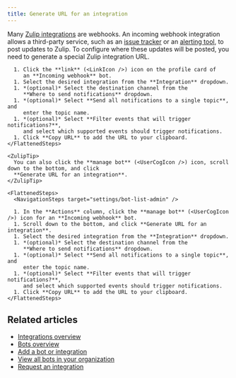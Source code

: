 ```yaml
---
title: Generate URL for an integration
---
```





Many [Zulip integrations](/integrations/) are webhooks. An incoming webhook
integration allows a third-party service, such as an [issue
tracker](/integrations/doc/github) or an [alerting
tool](/integrations/doc/pagerduty), to post updates to Zulip. To configure
where these updates will be posted, you need to generate a special Zulip
integration URL.

<Tabs>
  <TabItem label="Via personal settings">
    <FlattenedSteps>
      <NavigationSteps target="settings/your-bots" />

      1. Click the **link** (<LinkIcon />) icon on the profile card of
         an **Incoming webhook** bot.
      1. Select the desired integration from the **Integration** dropdown.
      1. *(optional)* Select the destination channel from the
         **Where to send notifications** dropdown.
      1. *(optional)* Select **Send all notifications to a single topic**, and
         enter the topic name.
      1. *(optional)* Select **Filter events that will trigger notifications?**,
         and select which supported events should trigger notifications.
      1. Click **Copy URL** to add the URL to your clipboard.
    </FlattenedSteps>

    <ZulipTip>
      You can also click the **manage bot** (<UserCogIcon />) icon, scroll down to the bottom, and click
      **Generate URL for an integration**.
    </ZulipTip>
  </TabItem>

  <TabItem label="Via organization settings">
    <AdminOnly />

    <FlattenedSteps>
      <NavigationSteps target="settings/bot-list-admin" />

      1. In the **Actions** column, click the **manage bot** (<UserCogIcon />) icon for an **Incoming webhook** bot.
      1. Scroll down to the bottom, and click **Generate URL for an integration**.
      1. Select the desired integration from the **Integration** dropdown.
      1. *(optional)* Select the destination channel from the
         **Where to send notifications** dropdown.
      1. *(optional)* Select **Send all notifications to a single topic**, and
         enter the topic name.
      1. *(optional)* Select **Filter events that will trigger notifications?**,
         and select which supported events should trigger notifications.
      1. Click **Copy URL** to add the URL to your clipboard.
    </FlattenedSteps>
  </TabItem>
</Tabs>

## Related articles

* [Integrations overview](/help/integrations-overview)
* [Bots overview](/help/bots-overview)
* [Add a bot or integration](/help/add-a-bot-or-integration)
* [View all bots in your organization](/help/view-all-bots-in-your-organization)
* [Request an integration](/help/request-an-integration)

